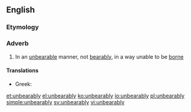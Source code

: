 ==English==

===Etymology===
{{suffix|unbearable|ly|lang=en}}

===Adverb===
{{en-adv}}

# In an [[unbearable]] manner, not [[bearably]], in a way unable to be [[borne]]

====Translations====
{{trans-top|in an unbearable manner}}
* Greek: {{t+|el|αφόρητα|sc=Grek}}
{{trans-mid}}
{{trans-bottom}}

[[et:unbearably]]
[[el:unbearably]]
[[ko:unbearably]]
[[io:unbearably]]
[[pl:unbearably]]
[[simple:unbearably]]
[[sv:unbearably]]
[[vi:unbearably]]